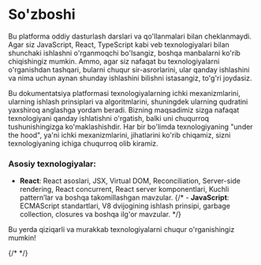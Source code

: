 
# So'zboshi

Bu platforma oddiy dasturlash darslari va qo'llanmalari bilan cheklanmaydi. Agar siz JavaScript, React, TypeScript kabi veb texnologiyalari bilan shunchaki ishlashni o'rganmoqchi bo'lsangiz, boshqa manbalarni ko'rib chiqishingiz mumkin. Ammo, agar siz nafaqat bu texnologiyalarni o'rganishdan tashqari, bularni chuqur sir-asrorlarini, ular qanday ishlashini va nima uchun aynan shunday ishlashini bilishni istasangiz, to'g'ri joydasiz. 

Bu dokumentatsiya platformasi texnologiyalarning ichki mexanizmlarini, ularning ishlash prinsiplari va algoritmlarini, shuningdek ularning qudratini yaxshiroq anglashga yordam beradi. Bizning maqsadimiz sizga nafaqat texnologiyani qanday ishlatishni o'rgatish, balki uni chuqurroq tushunishingizga ko'maklashishdir. Har bir bo'limda texnologiyaning "under the hood", ya'ni ichki mexanizmlarini, jihatlarini ko'rib chiqamiz, sizni texnologiyaning ichiga chuqurroq olib kiramiz.

### Asosiy texnologiyalar:

- **React**: React asoslari, JSX, Virtual DOM, Reconciliation, Server-side rendering, React concurrent, React server komponentlari, Kuchli pattern’lar va boshqa takomillashgan mavzular.
{/* - **JavaScript**: ECMAScript standartlari, V8 dvijogining ishlash prinsipi, garbage collection, closures va boshqa ilg'or mavzular. */}


Bu yerda qiziqarli va murakkab texnologiyalarni chuqur o'rganishingiz mumkin!


<div className="grid grid-cols-1 sm:grid-cols-2 md:grid-cols-3 lg:grid-cols-3 gap-6 mt-10">
    <Card 
        href="/docs/react" 
        title="React" 
        description="React asoslari, JSX, Virtual DOM, Reconciliation, Server-side rendering, React concurrent, React server komponentlari, Kuchli pattern’lar..." 
    />
    {/* <Card 
        href="/docs/javascript" 
        title="Javascript" 
         description="Tez kunda..." 
        disabled
    /> */}
</div>
